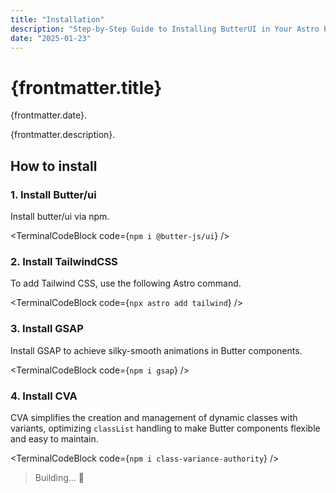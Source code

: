 ```yaml
---
title: "Installation"
description: "Step-by-Step Guide to Installing ButterUI in Your Astro Project"
date: "2025-01-23"
---
```


# {frontmatter.title}
<span>{frontmatter.date}.</span>

{frontmatter.description}.

## How to install

### 1. Install Butter/ui
Install butter/ui via npm.

<TerminalCodeBlock code={`npm i @butter-js/ui`} />

### 2. Install TailwindCSS
To add Tailwind CSS, use the following <ExternalLink href="https://docs.astro.build/en/guides/styling/#tailwind">Astro command</ExternalLink>.

<TerminalCodeBlock code={`npx astro add tailwind`} />

### 3. Install GSAP
Install GSAP to achieve silky-smooth animations in Butter components.

<TerminalCodeBlock code={`npm i gsap`} />

### 4. Install CVA
CVA simplifies the creation and management of dynamic classes with variants, optimizing `classList` handling to make Butter components flexible and easy to maintain.

<TerminalCodeBlock code={`npm i class-variance-authority`} />

> Building... 🔧
